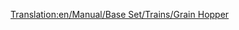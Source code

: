 [[Translation:en/Manual/Base Set/Trains/Grain Hopper]]
{{ru/Manual/Base Set/Trains/Железнодорожное ТС|Picture=[[File:en/Manual/Base Set/Trains/Grainhopper.png]]
|Имя=Хоппер для зерна
|НормЦена=£1,066 ($2,132)
|НормМасса=19 / 49 т
|НормЁмкость=30 тонн зерна
|МоноЦена=£1,066 ($2,132)
|МоноМасса=19 / 54 т
|МоноЁмкость=35 тонн зерна
|МагЦена=£1,066 ($2,132)
|МагМасса=19 / 56 т
|МагЁмкость=37 тонн зерна
|Опис=Помните, что вагоны для скота и зерна имеют разную емкость, поэтому не забудьте компенсировать эту разницу при эксплуатации смешанных поездов.
}}